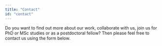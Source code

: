 ```yaml
---
title: "Contact"
id: "contact"
---
```


Do you want to find out more about our work, collaborate with us, join us for PhD or MSc studies or as a postdoctoral fellow? Then please feel free to contact us using the form below.
